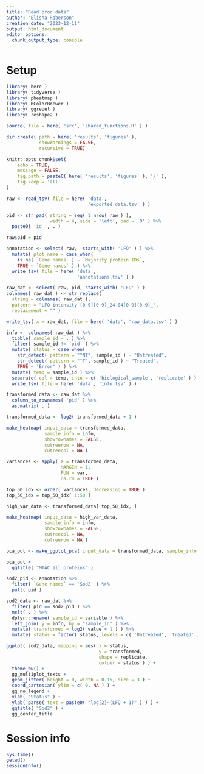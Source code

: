 ```yaml
---
title: "Read proc data"
author: "Elisha Roberson"
creation_date: "2023-12-11"
output: html_document
editor_options: 
  chunk_output_type: console
---
```


# Setup
```r
library( here )
library( tidyverse )
library( pheatmap )
library( RColorBrewer )
library( ggrepel )
library( reshape2 )
```

```r
source( file = here( 'src', 'shared_functions.R' ) )
```

```r
dir.create( path = here( 'results', 'figures' ), 
            showWarnings = FALSE, 
            recursive = TRUE)
```

```r
knitr::opts_chunk$set(
	echo = TRUE,
	message = FALSE,
	fig.path = paste0( here( 'results', 'figures' ), '/' ),
	fig.keep = 'all'
)
```

```r
raw <- read_tsv( file = here( 'data',
                              'exported_data.tsv' ) )

pid <- str_pad( string = seq( 1:nrow( raw ) ), 
                width = 4, side = 'left', pad = '0' ) %>%
  paste0( 'id_', . )

raw$pid = pid

annotation <- select( raw, -starts_with( 'LFQ' ) ) %>%
  mutate( plot_name = case_when(
    is.na( `Gene names` ) ~ `Majority protein IDs`,
    TRUE ~ `Gene names` ) ) %>%
  write_tsv( file = here( 'data',
                          'annotations.tsv' ) )

raw_dat <- select( raw, pid, starts_with( 'LFQ' ) )
colnames( raw_dat ) <- str_replace( 
  string = colnames( raw_dat ), 
  pattern = "LFQ intensity [0-9][0-9]_24-04[0-9][0-9]_", 
  replacement = "" )

write_tsv( x = raw_dat, file = here( 'data', 'raw_data.tsv' ) )

info <- colnames( raw_dat ) %>%
  tibble( sample_id = . ) %>%
  filter( sample_id != 'pid' ) %>%
  mutate( status = case_when(
    str_detect( pattern = "^NT", sample_id ) ~ "Untreated",
    str_detect( pattern = "^T", sample_id ) ~ "Treated",
    TRUE ~ 'Error' ) ) %>%
  mutate( temp = sample_id ) %>%
  separate( col = temp, into = c( 'biological_sample', 'replicate' ) ) %>%
  write_tsv( file = here( 'data', 'info.tsv' ) )
```

```r
transformed_data <- raw_dat %>%
  column_to_rownames( 'pid' ) %>%
  as.matrix( . )

transformed_data <- log2( transformed_data + 1 )
```

```r
make_heatmap( input_data = transformed_data, 
              sample_info = info, 
              showrownames = FALSE,
              cutreerow = NA,
              cutreecol = NA )
```

```r
variances <- apply( X = transformed_data, 
                    MARGIN = 1, 
                    FUN = var, 
                    na.rm = TRUE )

top_50_idx <- order( variances, decreasing = TRUE )
top_50_idx = top_50_idx[ 1:50 ]

high_var_data <- transformed_data[ top_50_idx, ]

make_heatmap( input_data = high_var_data, 
              sample_info = info, 
              showrownames = FALSE, 
              cutreecol = NA, 
              cutreerow = NA )
```

```r
pca_out <- make_ggplot_pca( input_data = transformed_data, sample_info = info )

pca_out +
  ggtitle( "MTAC all proteins" )
```

```r
sod2_pid <- annotation %>%
  filter( `Gene names` == 'Sod2' ) %>%
  pull( pid )

sod2_data <- raw_dat %>%
  filter( pid == sod2_pid ) %>%
  melt( . ) %>%
  dplyr::rename( sample_id = variable ) %>%
  left_join( y = info, by = "sample_id" ) %>%
  mutate( transformed = log2( value + 1 ) ) %>%
  mutate( status = factor( status, levels = c( 'Untreated', 'Treated' ) ) )

ggplot( sod2_data, mapping = aes( x = status, 
                                  y = transformed, 
                                  shape = replicate, 
                                  colour = status ) ) + 
  theme_bw() + 
  gg_multiplot_texts +
  geom_jitter( height = 0, width = 0.15, size = 3 ) +
  coord_cartesian( ylim = c( 0, NA ) ) +
  gg_no_legend +
  xlab( "Status" ) +
  ylab( parse( text = paste0( "log[2]~(LFQ + 1)" ) ) ) +
  ggtitle( "Sod2" ) +
  gg_center_title
```

# Session info
```r
Sys.time()
getwd()
sessionInfo()
```
